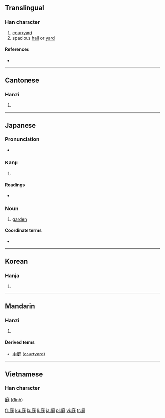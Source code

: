 ==Translingual==

===Han character===
{{Han char|rn=53|rad=广|as=07|sn=10|four=0024<sub>1</sub>|canj=戈弓大土 (INKG)|ids=⿸[[广]][[廷]]}}

# [[courtyard]]
# spacious [[hall]] or [[yard]]

====References====
* {{Han ref|kx=0346.210|dkj=09337|dj=0656.150|hdz=20882.110|uh=5EAD|ud=24237|bh=AE78|bd=44664}}

----

==Cantonese==

===Hanzi===
{{yue-hanzi|jyut=|y=ting4}}

# {{defn|Cantonese|sort=广07}}

----

==Japanese==

===Pronunciation===
* {{IPA|/ɲiɰa/}}

===Kanji===
{{ja-kanji|grade=3|rs=广07}}

# {{defn|Japanese}}

====Readings====
* {{ja-readings|on=[[てい]] (tei)|kun=[[にわ]] (niwa)}}

===Noun===
{{ja-noun|k|hira=にわ|rom=niwa}}

# [[garden]]

====Coordinate terms====
* {{term|公園||park|tr=こうえん, kōen|lang=ja|sc=Jpan}}

----

==Korean==

===Hanja===
{{ko-hanja|hangeul=정|rv=jeong|mr=chŏng}}

# {{defn|Korean|sort=广07}}

----

==Mandarin==

===Hanzi===
{{cmn-hanzi|pin=[[tíng]] ([[ting2]]), [[tìng]] ([[ting4]])|wg=t'ing<sup>2</sup>, t'ing<sup>4</sup>}}

# {{defn|Mandarin|sort=广07}}

====Derived terms====
*[[中庭]] ([[courtyard]])

----

==Vietnamese==
===Han character===
'''庭''' ([[đình]])

[[fr:庭]]
[[ku:庭]]
[[lo:庭]]
[[li:庭]]
[[ja:庭]]
[[pl:庭]]
[[vi:庭]]
[[tr:庭]]